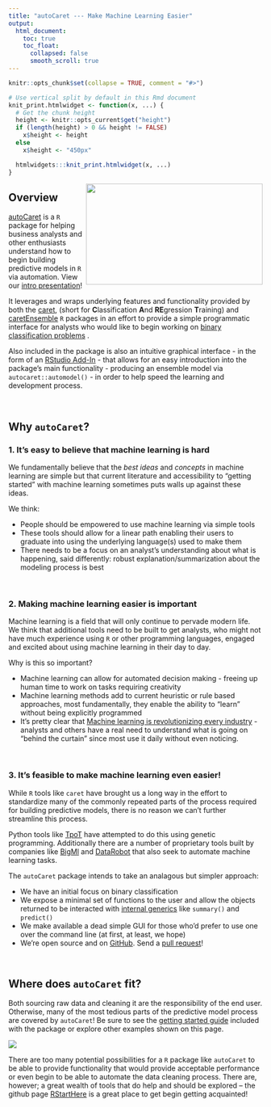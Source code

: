 ```yaml
---
title: "autoCaret --- Make Machine Learning Easier"
output:
  html_document:
    toc: true
    toc_float:
      collapsed: false
      smooth_scroll: true
---
```


```r
knitr::opts_chunk$set(collapse = TRUE, comment = "#>")

# Use vertical split by default in this Rmd document
knit_print.htmlwidget <- function(x, ...) {
  # Get the chunk height
  height <- knitr::opts_current$get("height")
  if (length(height) > 0 && height != FALSE)
    x$height <- height
  else
    x$height <- "450px"

  htmlwidgets:::knit_print.htmlwidget(x, ...)
}
```

<img src="images/autoCaretUI.png" id="overview-image" width=350 height=200 align="right"/>

## Overview

<a href="http://github.com/gregce/autoCaret/" target="_top">autoCaret</a>
 is a `R` package for helping business analysts and other enthusiasts understand how to begin building predictive models in `R` via automation. View our <a href="slides/autoCaret_pres.html" target="_top">intro presentation</a>!

It leverages and wraps underlying features and functionality provided by both the <a href="http://caret.r-forge.r-project.org/" target="_top">caret</a>, (short for **C**lassification **A**nd **RE**gression **T**raining)
and  <a href="https://cran.rstudio.com/web/packages/caretEnsemble/index.html" target="_top">caretEnsemble</a> `R` packages in an effort to provide a simple programmatic interface for analysts who would like to begin working on <a href="https://en.wikipedia.org/wiki/Binary_classification" target="_top">binary classification problems</a> . 

Also included in the package is also an intuitive graphical interface - in the form of an <a href="https://rstudio.github.io/rstudioaddins/#overview" target="_top">RStudio Add-In</a> - that allows for an easy introduction into the package's main functionality - producing an ensemble model via `autocaret::automodel()` - in order to help speed the learning and development process.

<br>

## Why `autoCaret`? 

### 1. It's easy to believe that machine learning is hard
We fundamentally believe that the _best ideas_ and _concepts_ in machine learning are simple but that current literature and accessibility to "getting started" with machine learning sometimes puts walls up against these ideas. 

We think:

- People should be empowered to use machine learning via simple tools
- These tools should allow for a linear path enabling their users to graduate into using the underlying language(s) used to make them
- There needs to be a focus on an analyst's understanding about what is happening, said differently: robust explanation/summarization about the modeling process is best

<br>

### 2. Making machine learning easier is important

Machine learning is a field that will only continue to pervade modern life. We think that additional tools need to be built to get analysts, who might not have much experience using `R` or other programming languages, engaged and excited about using machine learning in their day to day. 

Why is this so important?

- Machine learning can allow for automated decision making - freeing up human time to work on tasks requiring creativity
- Machine learning methods add to current heuristic or rule based approaches, most fundamentally, they enable the ability to "learn" without being explicitly programmed
- It's pretty clear that  <a href=" http://www.gartner.com/smarterwithgartner/what-we-can-do-with-machine-learning/" target="_top">Machine learning is revolutionizing every industry</a> - analysts and others have a real need to understand what is going on "behind the curtain" since most use it daily without even noticing.

<br> 

### 3. It's feasible to make machine learning even easier!

While `R` tools like `caret` have brought us a long way in the effort to standardize many of the commonly repeated parts of the process required for building predictive models, there is no reason we can't further streamline this process. 

Python tools like <a href="https://github.com/rhiever/tpot" target="_top">TpoT</a> have attempted to do this using genetic programming. Additionally there are a number of proprietary tools built by companies like <a href="https://bigml.com/" target="_top">BigMl</a> and <a href="https://www.datarobot.com/" target="_top">DataRobot</a> that also seek to automate machine learning tasks.

The `autoCaret` package intends to take an analagous but simpler approach:

- We have an initial focus on binary classification
- We expose a minimal set of functions to the user and allow the objects returned to be interacted with <a href="https://stat.ethz.ch/R-manual/R-devel/library/base/html/InternalMethods.html" target="_top">internal generics</a>  like `summary()` and `predict()`
- We make available a dead simple GUI for those who'd prefer to use one over the command line (at first, at least, we hope)
- We're open source and on <a href="http://github.com/gregce/autoCaret/" target="_top">GitHub</a>. Send a <a href="https://github.com/gregce/autoCaret/pulls" target="_top">pull request</a>!

<br>

## Where does `autoCaret` fit?
Both sourcing raw data and cleaning it are the responsibility of the end user. Otherwise, many of the most tedious parts of the predictive model process are covered by `autoCaret`! Be sure to see the <a href="https://github.com/gregce/autoCaret/blob/master/vignettes/autoCaret.Rmd" target="_top">getting started guide</a> included with the package or explore other examples shown on this page.

<img src="images/autoCaretSolution.png" id="overview-image" align="center"/>

There are too many potential possibilities for a `R` package like `autoCaret` to be able to provide functionality that would provide acceptable performance or even begin to be able to automate the data cleaning process. There are, however; a great wealth of tools that do help and should be explored -- the github page <a href=" https://github.com/rstudio/RStartHere" target="_top">RStartHere</a> is a great place to get begin getting acquainted!


